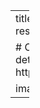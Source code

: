 ---
title: Sea Tomatoes
summary: Subtext...
tags:
  - past research
date: "2020-04-17T00:00:00Z"

# Optional external URL for project (replaces project detail page).
external_link: https://ameliaritger.netlify.app/research/past/#nostoc

image: 
  caption: Wutever u want
  focal_point: Smart
---